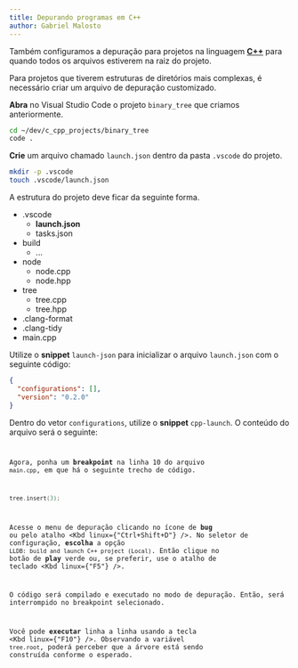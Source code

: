 ```yaml
---
title: Depurando programas em C++
author: Gabriel Malosto
---
```





Também configuramos a depuração para projetos na linguagem [**C++**](https://cplusplus.com) para quando todos os arquivos estiverem na raiz do projeto.

Para projetos que tiverem estruturas de diretórios mais complexas, é necessário criar um arquivo de depuração customizado.

**Abra** no Visual Studio Code o projeto `binary_tree` que criamos anteriormente.

```zsh title="Fedora, WSL ou Mint" frame="terminal"
cd ~/dev/c_cpp_projects/binary_tree
code .
```

**Crie** um arquivo chamado `launch.json` dentro da pasta `.vscode` do projeto.

```zsh title="Fedora, WSL ou Mint" frame="terminal"
mkdir -p .vscode
touch .vscode/launch.json
```

A estrutura do projeto deve ficar da seguinte forma.

<FileTree>

- .vscode
  - **launch.json**
  - tasks.json
- build
  - ...
- node
  - node.cpp
  - node.hpp
- tree
  - tree.cpp
  - tree.hpp
- .clang-format
- .clang-tidy
- main.cpp

</FileTree>

Utilize o **snippet** `launch-json` para inicializar o arquivo `launch.json` com o seguinte código:

```json title=".vscode/launch.json" frame="code" {2}
{
  "configurations": [],
  "version": "0.2.0"
}
```

Dentro do vetor `configurations`, utilize o **snippet** `cpp-launch`.
O conteúdo do arquivo será o seguinte:

<Code
  lang="json"
  title=".vscode/tasks.json"
  code={vscodeLaunchForBinaryTree}
  frame="code"
/>

Agora, ponha um **breakpoint** na linha 10 do arquivo `main.cpp`, em que há o seguinte trecho de código.

```cpp title="main.cpp" frame="code" startLineNumber=10
tree.insert(3);
```

Acesse o menu de depuração clicando no ícone de **bug** ou pelo atalho <Kbd linux={"Ctrl+Shift+D"} />.
No seletor de configuração, **escolha** a opção `LLDB: build and launch C++ project (Local)`.
Então clique no botão de **play** verde ou, se preferir, use o atalho de teclado <Kbd linux={"F5"} />.

O código será compilado e executado no modo de depuração.
Então, será interrompido no breakpoint selecionado.

Você pode **executar** linha a linha usando a tecla <Kbd linux={"F10"} />.
Observando a variável `tree.root`, poderá perceber que a árvore está sendo construída conforme o esperado.

<Figure
  caption="Usando um breakpoint no Visual Studio Code."
  images={[
    {
      src: breakpoint,
      alt: `Visual Studio Code depurando o arquivo "main.cpp", tendo pausado no breakpoint na linha 1 0.`,
    },
  ]}
/>
